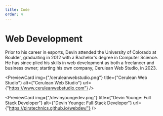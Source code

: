 ```yaml
---
title: Code
order: 4
---
```


# Web Development

Prior to his career in esports, Devin attended the University of Colorado at Boulder, graduating in 2012 with a Bachelor's degree in Computer Science. He has since plied his skills in web development as both a freelancer and business owner; starting his own company, Cerulean Web Studio, in 2023.

<PreviewCard
	img={"/ceruleanwebstudio.png"}
	title={"Cerulean Web Studio"}
	alt={"Cerulean Web Studio"}
	url={"https://www.ceruleanwebstudio.com"}
/>

<PreviewCard
	img={"/devinyoungedev.png"}
	title={"Devin Younge: Full Stack Developer"}
	alt={"Devin Younge: Full Stack Developer"}
	url={"https://piratechnics.github.io/webdev/"}
/>

